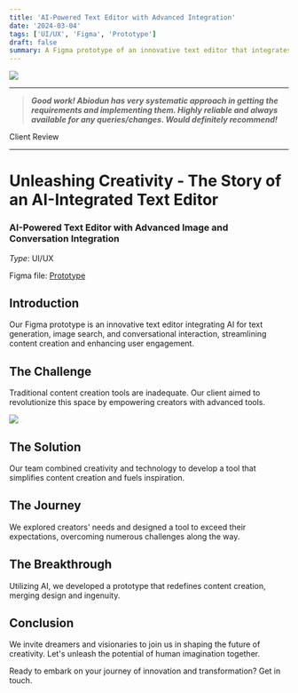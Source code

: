 ```yaml
---
title: 'AI-Powered Text Editor with Advanced Integration'
date: '2024-03-04'
tags: ['UI/UX', 'Figma', 'Prototype']
draft: false
summary: A Figma prototype of an innovative text editor that integrates AI for text generation, image search and creation, and conversational interaction, streamlining content creation and enhancing user engagement.
---
```


<img className="w-full" src="https://cdn.loom.com/sessions/thumbnails/6e7d7af9e72c45c39a13fe4110bfe801-with-play.gif" />

---

> ***Good work! Abiodun has very systematic approach in getting the requirements and implementing them. Highly reliable and always available for any queries/changes. Would definitely recommend!***

Client Review

---


# Unleashing Creativity - The Story of an AI-Integrated Text Editor

### AI-Powered Text Editor with Advanced Image and Conversation Integration

_Type_: UI/UX

Figma file: [Prototype](https://www.gutenberg.org/ebooks/35)

## Introduction
Our Figma prototype is an innovative text editor integrating AI for text generation, image search, and conversational interaction, streamlining content creation and enhancing user engagement.

## The Challenge
Traditional content creation tools are inadequate. Our client aimed to revolutionize this space by empowering creators with advanced tools.

<img src="/static/images/trim.8D058D4B-B126-433C-8D77-8BCDF6274D93.gif" />

## The Solution
Our team combined creativity and technology to develop a tool that simplifies content creation and fuels inspiration.

## The Journey
We explored creators' needs and designed a tool to exceed their expectations, overcoming numerous challenges along the way.

## The Breakthrough
Utilizing AI, we developed a prototype that redefines content creation, merging design and ingenuity.

## Conclusion
We invite dreamers and visionaries to join us in shaping the future of creativity. Let's unleash the potential of human imagination together.

Ready to embark on your journey of innovation and transformation? Get in touch.